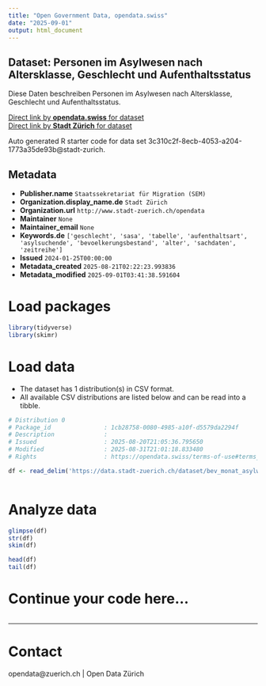 ```yaml
---
title: "Open Government Data, opendata.swiss"
date: "2025-09-01"
output: html_document
---
```


## Dataset: Personen im Asylwesen nach Altersklasse, Geschlecht und Aufenthaltsstatus

Diese Daten beschreiben Personen im Asylwesen nach Altersklasse, Geschlecht und Aufenthaltsstatus.

[Direct link by **opendata.swiss** for dataset](https://opendata.swiss/de/dataset/personen-im-asylwesen-nach-altersklasse-geschlecht-und-aufenthaltsstatus)<br>
[Direct link by **Stadt Zürich** for dataset](https://data.stadt-zuerich.ch/dataset/bev_monat_asylwesen_status_altersklasse_geschlecht_od5235)

Auto generated R starter code for data set 3c310c2f-8ecb-4053-a204-1773a35de93b@stadt-zurich.

## Metadata

- **Publisher.name** `Staatssekretariat für Migration (SEM)`
- **Organization.display_name.de** `Stadt Zürich`
- **Organization.url** `http://www.stadt-zuerich.ch/opendata`
- **Maintainer** `None`
- **Maintainer_email** `None`
- **Keywords.de** `['geschlecht', 'sasa', 'tabelle', 'aufenthaltsart', 'asylsuchende', 'bevoelkerungsbestand', 'alter', 'sachdaten', 'zeitreihe']`
- **Issued** `2024-01-25T00:00:00`
- **Metadata_created** `2025-08-21T02:22:23.993836`
- **Metadata_modified** `2025-09-01T03:41:38.591604`


# Load packages

```r

library(tidyverse)
library(skimr)

```

# Load data

-   The dataset has 1 distribution(s) in CSV format.
-   All available CSV distributions are listed below and can be read into a tibble.

```r

# Distribution 0
# Package_id               : 1cb28758-0080-4985-a10f-d5579da2294f
# Description              : 
# Issued                   : 2025-08-20T21:05:36.795650
# Modified                 : 2025-08-31T21:01:18.833480
# Rights                   : https://opendata.swiss/terms-of-use#terms_open

df <- read_delim('https://data.stadt-zuerich.ch/dataset/bev_monat_asylwesen_status_altersklasse_geschlecht_od5235/download/BEV523OD5235.csv')



```

# Analyze data

```r

glimpse(df)
str(df)
skim(df)

head(df)
tail(df)

```

# Continue your code here...

```r

```

------------------------------------------------------------------------

# Contact

opendata@zuerich.ch | Open Data Zürich
